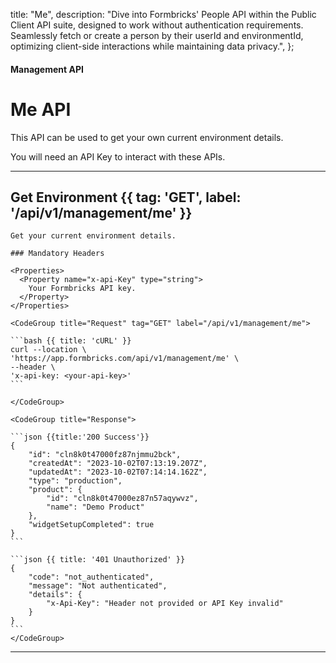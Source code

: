 
  title: "Me",
  description:
    "Dive into Formbricks' People API within the Public Client API suite, designed to work without authentication requirements. Seamlessly fetch or create a person by their userId and environmentId, optimizing client-side interactions while maintaining data privacy.",
};

#### Management API

# Me API

This API can be used to get your own current environment details.

<Note>You will need an API Key to interact with these APIs.</Note>

---

## Get Environment {{ tag: 'GET', label: '/api/v1/management/me' }}

<Row>
  <Col>

    Get your current environment details.

    ### Mandatory Headers

    <Properties>
      <Property name="x-api-Key" type="string">
        Your Formbricks API key.
      </Property>
    </Properties>

  </Col>
  <Col sticky>

    <CodeGroup title="Request" tag="GET" label="/api/v1/management/me">

    ```bash {{ title: 'cURL' }}
    curl --location \
    'https://app.formbricks.com/api/v1/management/me' \
    --header \
    'x-api-key: <your-api-key>'
    ```

    </CodeGroup>

    <CodeGroup title="Response">

    ```json {{title:'200 Success'}}
    {
        "id": "cln8k0t47000fz87njmmu2bck",
        "createdAt": "2023-10-02T07:13:19.207Z",
        "updatedAt": "2023-10-02T07:14:14.162Z",
        "type": "production",
        "product": {
            "id": "cln8k0t47000ez87n57aqywvz",
            "name": "Demo Product"
        },
        "widgetSetupCompleted": true
    }
    ```

    ```json {{ title: '401 Unauthorized' }}
    {
        "code": "not_authenticated",
        "message": "Not authenticated",
        "details": {
            "x-Api-Key": "Header not provided or API Key invalid"
        }
    }
    ```
    </CodeGroup>

  </Col>
</Row>

---
